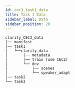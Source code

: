 ```yaml
---
id: cec3_task1_data
title: Task 1 Data
sidebar_label: Data
sidebar_position: 20
---
```



```text
clarity_CEC3_data
|── manifest
|── task1
|   └──clarity_data
|       |── metadata
|       |── train (use CEC2)
|       └── dev
|           |── scenes
|           └── speaker_adapt
|── task2
└── task3
```
